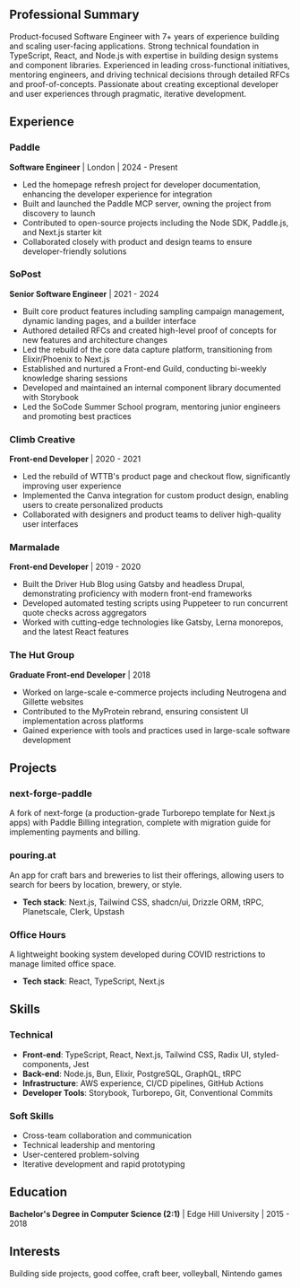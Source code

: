<CVTitle />

## Professional Summary
Product-focused Software Engineer with 7+ years of experience building and scaling user-facing applications. Strong technical foundation in TypeScript, React, and Node.js with expertise in building design systems and component libraries. Experienced in leading cross-functional initiatives, mentoring engineers, and driving technical decisions through detailed RFCs and proof-of-concepts. Passionate about creating exceptional developer and user experiences through pragmatic, iterative development.

## Experience

### Paddle
**Software Engineer** | London | 2024 - Present
- Led the homepage refresh project for developer documentation, enhancing the developer experience for integration
- Built and launched the Paddle MCP server, owning the project from discovery to launch
- Contributed to open-source projects including the Node SDK, Paddle.js, and Next.js starter kit
- Collaborated closely with product and design teams to ensure developer-friendly solutions

### SoPost
**Senior Software Engineer** | 2021 - 2024
- Built core product features including sampling campaign management, dynamic landing pages, and a builder interface
- Authored detailed RFCs and created high-level proof of concepts for new features and architecture changes
- Led the rebuild of the core data capture platform, transitioning from Elixir/Phoenix to Next.js
- Established and nurtured a Front-end Guild, conducting bi-weekly knowledge sharing sessions
- Developed and maintained an internal component library documented with Storybook
- Led the SoCode Summer School program, mentoring junior engineers and promoting best practices

### Climb Creative
**Front-end Developer** | 2020 - 2021
- Led the rebuild of WTTB's product page and checkout flow, significantly improving user experience
- Implemented the Canva integration for custom product design, enabling users to create personalized products
- Collaborated with designers and product teams to deliver high-quality user interfaces

### Marmalade
**Front-end Developer** | 2019 - 2020
- Built the Driver Hub Blog using Gatsby and headless Drupal, demonstrating proficiency with modern front-end frameworks
- Developed automated testing scripts using Puppeteer to run concurrent quote checks across aggregators
- Worked with cutting-edge technologies like Gatsby, Lerna monorepos, and the latest React features

### The Hut Group
**Graduate Front-end Developer** | 2018
- Worked on large-scale e-commerce projects including Neutrogena and Gillette websites
- Contributed to the MyProtein rebrand, ensuring consistent UI implementation across platforms
- Gained experience with tools and practices used in large-scale software development

## Projects

### next-forge-paddle
A fork of next-forge (a production-grade Turborepo template for Next.js apps) with Paddle Billing integration, complete with migration guide for implementing payments and billing.

### pouring.at
An app for craft bars and breweries to list their offerings, allowing users to search for beers by location, brewery, or style.
- **Tech stack**: Next.js, Tailwind CSS, shadcn/ui, Drizzle ORM, tRPC, Planetscale, Clerk, Upstash

### Office Hours
A lightweight booking system developed during COVID restrictions to manage limited office space.
- **Tech stack**: React, TypeScript, Next.js

## Skills

### Technical
- **Front-end**: TypeScript, React, Next.js, Tailwind CSS, Radix UI, styled-components, Jest
- **Back-end**: Node.js, Bun, Elixir, PostgreSQL, GraphQL, tRPC
- **Infrastructure**: AWS experience, CI/CD pipelines, GitHub Actions
- **Developer Tools**: Storybook, Turborepo, Git, Conventional Commits

### Soft Skills
- Cross-team collaboration and communication
- Technical leadership and mentoring
- User-centered problem-solving
- Iterative development and rapid prototyping

## Education
**Bachelor's Degree in Computer Science (2:1)** | Edge Hill University | 2015 - 2018

## Interests
Building side projects, good coffee, craft beer, volleyball, Nintendo games